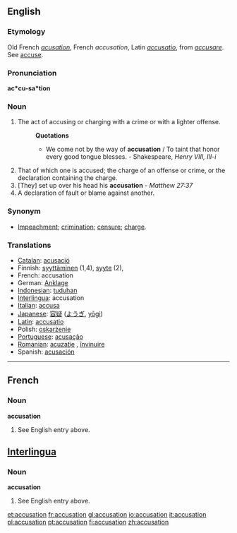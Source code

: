 ==English==

===Etymology===
Old French ''[[acusation]]'', French ''accusation'', Latin ''[[accusatio]]'', from ''[[accusare]]''. See [[accuse]].

===Pronunciation===
'''ac*cu-sa*tion'''

===Noun===
{{en-noun-reg}}

# The act of accusing or charging with a crime or with a lighter offense.
#:'''Quotations'''
#:*We come not by the way of '''accusation''' / To taint that honor every good tongue blesses. - Shakespeare, ''Henry VIII, III-i''
# That of which one is accused; the charge of an offense or crime, or the declaration containing the charge.
# [They] set up over his head his '''accusation''' - ''Matthew 27:37''
# A declaration of fault or blame against another.

===Synonym===
*[[Impeachment]]; [[crimination]]; [[censure]]; [[charge]].

===Translations===
*[[Catalan]]: [[acusació]] {{f}}
*Finnish: [[syyttäminen]] (1,4), [[syyte]] (2), 
*French: accusation
*German: [[Anklage]] {{f}}
*[[Indonesian]]: [[tuduh]]an
*[[Interlingua]]: accusation
*[[Italian]]: [[accusa]] {{f}}
*[[Japanese]]: [[容疑]] ([[ようぎ]], [[yōgi]])
*[[Latin]]: [[accusatio]]
*Polish: [[oskarżenie]] {{n}}
*[[Portuguese]]: [[acusação]] {{f}}
*[[Romanian]]: [[acuzaţie]] {{f}}, [[învinuire]] {{f}}
*Spanish: [[acusación]] {{f}}

----

==French==
===Noun===
'''accusation'''
# See English entry above.

==[[Interlingua]]==
===Noun===
'''accusation'''
# See English entry above.

[[et:accusation]]
[[fr:accusation]]
[[gl:accusation]]
[[io:accusation]]
[[it:accusation]]
[[pl:accusation]]
[[pt:accusation]]
[[fi:accusation]]
[[zh:accusation]]